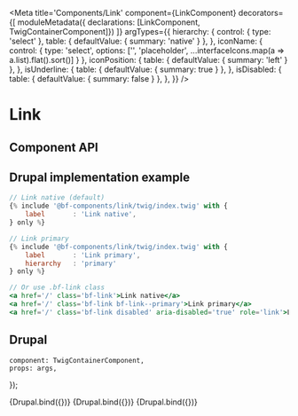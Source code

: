 

<Meta
    title='Components/Link'
    component={LinkComponent}
    decorators={[
        moduleMetadata({ declarations: [LinkComponent, TwigContainerComponent]})
    ]}
    argTypes={{
        hierarchy: {
            control: { type: 'select' },
            table: { defaultValue: { summary: 'native' } },
        },
        iconName: {
            control: {
                type: 'select',
                options: ['', 'placeholder', ...interfaceIcons.map(a => a.list).flat().sort()]
            }
        },
        iconPosition: {
            table: { defaultValue: { summary: 'left' } },
        },
        isUnderline: {
            table: { defaultValue: { summary: true } },
        },
        isDisabled: {
            table: { defaultValue: { summary: false } },
        },
    }}
/>


# Link


## Component API

<ArgsTable of={LinkComponent} />


## Drupal implementation example

```jsx
// Link native (default)
{% include '@bf-components/link/twig/index.twig' with {
    label       : 'Link native',
} only %}

// Link primary
{% include '@bf-components/link/twig/index.twig' with {
    label       : 'Link primary',
    hierarchy   : 'primary'
} only %}

// Or use .bf-link class
<a href='/' class='bf-link'>Link native</a>
<a href='/' class='bf-link bf-link--primary'>Link primary</a>
<a href='/' class='bf-link disabled' aria-disabled='true' role='link'>Link disabled</a>
```


## Drupal

    component: TwigContainerComponent,
    props: args,
});


<Canvas withSource='none'>
    <Story
        name='Drupal'
        height='600px'
        args={{
            elementPath : 'components/link/_doc/template.drupal',
            class       : 'mb-3',
            href        : 'https://example.com'
        }}
    >
        {Drupal.bind({})}
    </Story>
</Canvas>

<Canvas withSource='none'>
    <Story
        name='Drupal - Examples'
        height='600px'
        args={{
            elementPath : 'components/link/_doc/template-examples.drupal'
        }}
    >
        {Drupal.bind({})}
    </Story>
</Canvas>

<Canvas withSource='none'>
    <Story
        name='Drupal - CSS Only'
        args={{
            elementPath : 'components/link/_doc/template-css-only.drupal'
        }}
    >
        {Drupal.bind({})}
    </Story>
</Canvas>